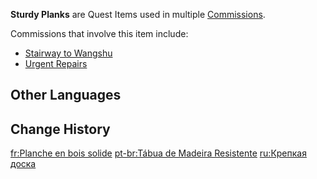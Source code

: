 {{Item Infobox
|id           = 100306
|type         = Quest Items
|image        = Item Sturdy Plank.png
|description  = A sturdy plank. It feels heavy and reliable, and easy to apply to all sorts of scenarios.
|source1      = [[Stairway to Wangshu]]
|source2      = [[Urgent Repairs]]
}}
'''Sturdy Planks''' are Quest Items used in multiple [[Commissions]].

Commissions that involve this item include:
*[[Stairway to Wangshu]]
*[[Urgent Repairs]]

==Other Languages==
{{Other Languages
|default_hidden = 1
|en      = Sturdy Plank
|zhs     = 结实的木板
|zhs_rm  = Jiēshi de Mùbǎn
|zht     = 結實的木板
|zht_rm  = Jiēshi de Mùbǎn
|ja      = 丈夫な木の板
|ja_rm   = Joubu-na Ki no Ita
|ko      = 단단한 나무판
|ko_rm   = Dandanhan Namupan
|es      = Tabla de madera
|fr      = Planche en bois solide
|ru      = Крепкая доска
|th      = Sturdy Plank
|vi      = Ván Gỗ Chắc Chắn
|de      = Stabiles Brett
|id      = Papan Kayu Kokoh
|pt      = Tábua de Madeira Resistente
|tr      = Sağlam Kalas
|it      = Asse robusta
}}

==Change History==
{{Change History|1.0}}

[[fr:Planche en bois solide]]
[[pt-br:Tábua de Madeira Resistente]]
[[ru:Крепкая доска]]